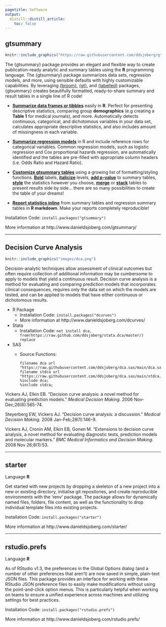 ```yaml
---
pagetitle: Software
output:
  distill::distill_article:
    toc: false
---
```


## gtsummary

:::float-image

```r
knitr::include_graphics("https://raw.githubusercontent.com/ddsjoberg/gtsummary/master/man/figures/logo.png")
```

The {gtsummary} package provides an elegant and flexible way to create publication-ready analytic and summary tables using the **R** programming language. 
The {gtsummary} package summarizes data sets, regression models, and more, using sensible defaults with highly customizable capabilities.
By leveraging [{broom}](https://broom.tidymodels.org/), [{gt}](https://gt.rstudio.com/), and [{labelled}](http://larmarange.github.io/labelled/) packages, {gtsummary} creates beautifully formatted, ready-to-share summary and result tables in a single line of R code!  

:::

  - [**Summarize data frames or
    tibbles**](http://www.danieldsjoberg.com/gtsummary/articles/tbl_summary.html)
    easily in **R**. Perfect for presenting descriptive statistics,
    comparing group **demographics** (e.g creating a **Table 1** for
    medical journals), and more. Automatically detects continuous,
    categorical, and dichotomous variables in your data set, calculates
    appropriate descriptive statistics, and also includes amount of
    missingness in each variable.

  - [**Summarize regression
    models**](http://www.danieldsjoberg.com/gtsummary/articles/tbl_regression.html)
    in R and include reference rows for categorical variables. Common
    regression models, such as logistic regression and Cox proportional
    hazards regression, are automatically identified and the tables are
    pre-filled with appropriate column headers (i.e. Odds Ratio and
    Hazard Ratio).

  - [**Customize gtsummary
    tables**](http://www.danieldsjoberg.com/gtsummary/reference/index.html#section-general-formatting-styling-functions)
    using a growing list of formatting/styling functions.
    **[Bold](http://www.danieldsjoberg.com/gtsummary/reference/bold_italicize_labels_levels.html)**
    labels,
    **[italicize](http://www.danieldsjoberg.com/gtsummary/reference/bold_italicize_labels_levels.html)**
    levels, **[add
    p-value](http://www.danieldsjoberg.com/gtsummary/reference/add_p.html)**
    to summary tables,
    **[style](http://www.danieldsjoberg.com/gtsummary/reference/style_percent.html)**
    the statistics however you choose,
    **[merge](http://www.danieldsjoberg.com/gtsummary/reference/tbl_merge.html)**
    or
    **[stack](http://www.danieldsjoberg.com/gtsummary/reference/tbl_stack.html)**
    tables to present results side by side… there are so many
    possibilities to create the table of your dreams\!

  - **[Report statistics
    inline](http://www.danieldsjoberg.com/gtsummary/articles/tbl_summary.html#inline_text)**
    from summary tables and regression summary tables in **R markdown**.
    Make your reports completely reproducible\!

Installation Code: `install.packages("gtsummary")`

More information at http://www.danieldsjoberg.com/gtsummary/

----

## Decision Curve Analysis

:::float-image

```r
knitr::include_graphics("images/dca.png")
```

Decision-analytic techniques allow assessment of clinical outcomes but often require collection of additional information may be cumbersome to apply to models that yield a continuous result.
Decision curve analysis is a method for evaluating and comparing prediction models that incorporates clinical consequences, requires only the data set on which the models are tested, and can be applied to models that have either continuous or dichotomous results.

:::


<!-- ## Decision Curve Analysis -->

<!-- <a href='http://www.danieldsjoberg.com/dcurves/'><img src="images/dca.png" align="right" height="170" /></a> -->

<!-- Languages **R**, **Stata**, **SAS** -->

<!-- Decision-analytic techniques allow assessment of clinical outcomes but often require collection of additional information may be cumbersome to apply to models that yield a continuous result. Decision curve analysis is a method for evaluating and comparing prediction models that incorporates clinical consequences, requires only the data set on which the models are tested, and can be applied to models that have either continuous or dichotomous results. -->

* R Package 
    + Installation Code: `install.packages("dcurves")`
    + More information at http://www.danieldsjoberg.com/dcurves/
* Stata 
    + Installation Code: `net install dca, from(https://raw.github.com/ddsjoberg/stata.dca/master/) replace`
* SAS 
    + Source Functions: 
    
      ```sas
      filename dca url "https://raw.githubusercontent.com/ddsjoberg/dca.sas/main/dca.sas";
      filename stdca url "https://raw.githubusercontent.com/ddsjoberg/dca.sas/main/stdca.sas";
      %include dca;
      %include stdca;
      ```
    
Vickers AJ, Elkin EB. "Decision curve analysis: a novel method for evaluating prediction models." _Medical Decision Making._ 2006 Nov-Dec;26(6):565-74.

Steyerberg EW, Vickers AJ. "Decision curve analysis: a discussion." _Medical Decision Making._ 2008 Jan-Feb;28(1):146-9.

Vickers AJ, Cronin AM, Elkin EB, Gonen M. "Extensions to decision curve analysis, a novel method for evaluating diagnostic tests, prediction models and molecular markers." _BMC Medical Informatics and Decision Making._ 2008 Nov 26;8(1):53. 

----

## starter

Language **R**

Get started with new projects by dropping a skeleton of a new project into a new or existing directory, initialise git repositories, and create reproducible environments with the 'renv' package.
The package allows for dynamically named files, folders, file content, as well as the functionality to drop individual template files into existing projects.

Installation Code: `install.packages("starter")`

More information at http://www.danieldsjoberg.com/starter/

----

## rstudio.prefs

Language **R**

As of RStudio v1.3, the preferences in the Global Options dialog (and a number of other preferences that aren’t) are now saved in simple, plain-text JSON files.
This package provides an interface for working with these RStudio JSON preference files to easily make modifications without using the point-and-click option menus.
This is particularly helpful when working on teams to ensure a unified experience across machines and utilizing settings for best practices.

Installation Code: `install.packages("rstudio.prefs")`

More information at http://www.danieldsjoberg.com/rstudio.prefs/

